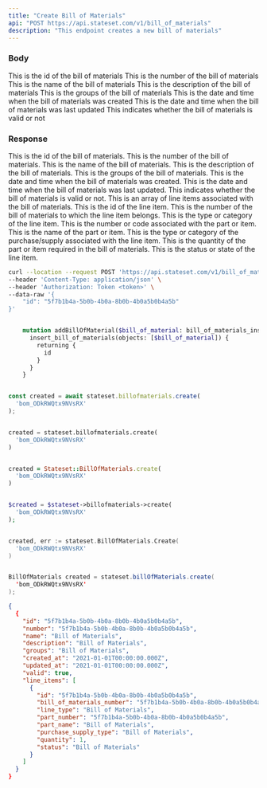 ```yaml
---
title: "Create Bill of Materials"
api: "POST https://api.stateset.com/v1/bill_of_materials"
description: "This endpoint creates a new bill of materials"
---
```


### Body

<ParamField body="id" type="string">
  This is the id of the bill of materials
</ParamField>

<ParamField body="number" type="string">
  This is the number of the bill of materials
</ParamField>

<ParamField body="name" type="string">
  This is the name of the bill of materials
</ParamField>

<ParamField body="description" type="string">
  This is the description of the bill of materials
</ParamField>

<ParamField body="groups" type="string">
  This is the groups of the bill of materials
</ParamField>

<ParamField body="created_at" type="string">
  This is the date and time when the bill of materials was created
</ParamField>

<ParamField body="updated_at" type="string">
  This is the date and time when the bill of materials was last updated
</ParamField>

<ParamField body="valid" type="boolean">
  This indicates whether the bill of materials is valid or not
</ParamField>


### Response


<ResponseField name="id" type="string">
  This is the id of the bill of materials.
</ResponseField>

<ResponseField name="number" type="string">
  This is the number of the bill of materials.
</ResponseField>

<ResponseField name="name" type="string">
  This is the name of the bill of materials.
</ResponseField>

<ResponseField name="description" type="string">
  This is the description of the bill of materials.
</ResponseField>

<ResponseField name="groups" type="string">
  This is the groups of the bill of materials.
</ResponseField>

<ResponseField name="created_at" type="string">
  This is the date and time when the bill of materials was created.
</ResponseField>

<ResponseField name="updated_at" type="string">
  This is the date and time when the bill of materials was last updated.
</ResponseField>

<ResponseField name="valid" type="boolean">
  This indicates whether the bill of materials is valid or not.
</ResponseField>

<ResponseField name="line_items" type="object ">
  This is an array of line items associated with the bill of materials.

  <Expandable title="Show child attributes">

  <ResponseField name="id" type="string">
    This is the id of the line item.
  </ResponseField>

  <ResponseField name="bill_of_materials_number" type="string">
    This is the number of the bill of materials to which the line item belongs.
  </ResponseField>

  <ResponseField name="line_type" type="string">
    This is the type or category of the line item.
  </ResponseField>

  <ResponseField name="part_number" type="string">
    This is the number or code associated with the part or item.
  </ResponseField>

  <ResponseField name="part_name" type="string">
    This is the name of the part or item.
  </ResponseField>

  <ResponseField name="purchase_supply_type" type="string">
    This is the type or category of the purchase/supply associated with the line item.
  </ResponseField>

  <ResponseField name="quantity" type="number">
    This is the quantity of the part or item required in the bill of materials.
  </ResponseField>

  <ResponseField name="status" type="string">
    This is the status or state of the line item.
  </ResponseField>

  </Expandable>

</ResponseField>

<RequestExample>

```bash cURL
curl --location --request POST 'https://api.stateset.com/v1/bill_of_materials' \
--header 'Content-Type: application/json' \
--header 'Authorization: Token <token>' \
--data-raw '{
    "id": "5f7b1b4a-5b0b-4b0a-8b0b-4b0a5b0b4a5b"
}'
```

```graphQL GraphQL

    mutation addBillOfMaterial($bill_of_material: bill_of_materials_insert_input!) {
      insert_bill_of_materials(objects: [$bill_of_material]) {
        returning {
          id
        }
      }
    }
```

```javascript Node.js

const created = await stateset.billofmaterials.create(
  'bom_ODkRWQtx9NVsRX'
);

```

```python Python

created = stateset.billofmaterials.create(
  'bom_ODkRWQtx9NVsRX'
)

```

```ruby Ruby

created = Stateset::BillOfMaterials.create(
  'bom_ODkRWQtx9NVsRX'
)

```

```php PHP

$created = $stateset->billofmaterials->create(
  'bom_ODkRWQtx9NVsRX'
);

```

```go Go

created, err := stateset.BillOfMaterials.Create(
  'bom_ODkRWQtx9NVsRX'
)

```

```java Java

BillOfMaterials created = stateset.billOfMaterials.create(
  'bom_ODkRWQtx9NVsRX'
);

```

</RequestExample>

<ResponseExample>

```json Response
{
  {
    "id": "5f7b1b4a-5b0b-4b0a-8b0b-4b0a5b0b4a5b",
    "number": "5f7b1b4a-5b0b-4b0a-8b0b-4b0a5b0b4a5b",
    "name": "Bill of Materials",
    "description": "Bill of Materials",
    "groups": "Bill of Materials",
    "created_at": "2021-01-01T00:00:00.000Z",
    "updated_at": "2021-01-01T00:00:00.000Z",
    "valid": true,
    "line_items": [
      {
        "id": "5f7b1b4a-5b0b-4b0a-8b0b-4b0a5b0b4a5b",
        "bill_of_materials_number": "5f7b1b4a-5b0b-4b0a-8b0b-4b0a5b0b4a5b",
        "line_type": "Bill of Materials",
        "part_number": "5f7b1b4a-5b0b-4b0a-8b0b-4b0a5b0b4a5b",
        "part_name": "Bill of Materials",
        "purchase_supply_type": "Bill of Materials",
        "quantity": 1,
        "status": "Bill of Materials"
      }
    ]
  }
}
```

</ResponseExample>
